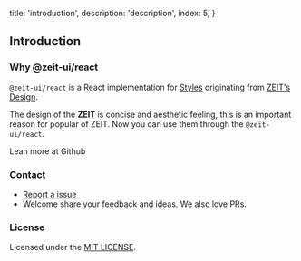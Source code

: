 
  title: 'introduction',
  description: 'description',
  index: 5,
}


## Introduction

### Why @zeit-ui/react

`@zeit-ui/react` is a React implementation for [Styles](https://github.com/zeit-ui/zeit-style) originating from [ZEIT's Design](https://zeit.co/design).

The design of the **ZEIT** is concise and aesthetic feeling, this is an important reason for popular of ZEIT.
Now you can use them through the `@zeit-ui/react`.

<Text><Link color href="https://github.com/zeit-ui/react">Lean more at Github</Link></Text>

<Spacer y={3} />

### Contact

- [Report a issue](https://github.com/zeit-ui/react/issues/new)
- Welcome share your feedback and ideas. We also love PRs.

<Spacer y={3} />

### License

Licensed under the [MIT LICENSE](https://github.com/zeit-ui/react/blob/master/LICENSE).

